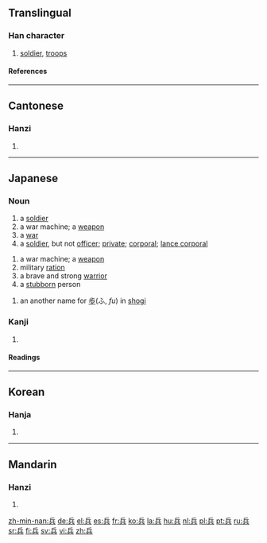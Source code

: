 ==Translingual==
===Han character===
{{Han char|rad=八|as=05|sn=7|four=7280<sub>1</sub>|canj=人一金 (OMC)}}
# [[soldier]], [[troops]]
====References====
{{Han ref|kx=0127.100|dkj=01462|hdz=10244.040|uh=5175|ud=20853|bh=A74C|bd=42828}}
----
==Cantonese==
===Hanzi===
{{yue-hanzi|jyut=|y=bing1}}
# {{defn|Cantonese}}
----
== Japanese ==
=== Noun ===
{{ja-noun|k|hira=へい|rom=hei}}
# a [[soldier]]
# a war machine; a [[weapon]]
# a [[war]]
# a [[soldier]], but not [[officer]]; [[private]]; [[corporal]]; [[lance corporal]]
{{ja-noun|k|hira=つわもの|rom=tsuwamono}}
# a war machine; a [[weapon]]
# military [[ration]]
# a brave and strong [[warrior]]
# a [[stubborn]] person
{{ja-noun|k|hira=ひょう|rom=hyō}}
# an another name for [[歩]](ふ, ''fu'') in [[shogi]]
===Kanji===
{{ja-kanji|grade=4|rs=八05}}
# {{defn|Japanese}} 
====Readings====
{{ja-readings|on=[[へい]] (hei), [[ひょう]] (hyō)|kun=[[つわもの]] (tsuwamono), [[いくさ]] (ikusa)}}
----
==Korean==
===Hanja===
{{ko-hanja|hangeul=병|rv=byeong|mr=pyŏng}}
# {{defn|Korean}}
----
==Mandarin==
===Hanzi===
{{cmn-hanzi|pin=[[bīng]] (bing1), [[jī]] (ji1)|wg=ping<sup>1</sup>, chi<sup>1</sup>}}
# {{defn|Mandarin}}

[[zh-min-nan:兵]]
[[de:兵]]
[[el:兵]]
[[es:兵]]
[[fr:兵]]
[[ko:兵]]
[[la:兵]]
[[hu:兵]]
[[nl:兵]]
[[pl:兵]]
[[pt:兵]]
[[ru:兵]]
[[sr:兵]]
[[fi:兵]]
[[sv:兵]]
[[vi:兵]]
[[zh:兵]]